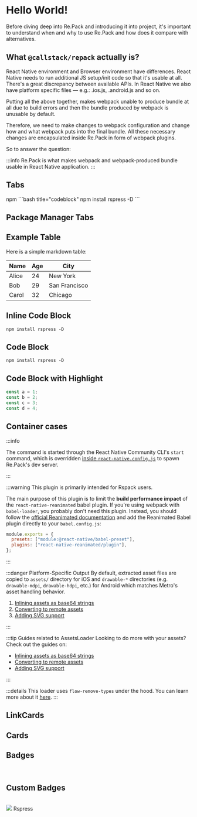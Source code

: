 
# Hello World!

Before diving deep into Re.Pack and introducing it into project, it's important to understand when and why to use Re.Pack and how does it compare with alternatives.

## What `@callstack/repack` actually is? 

React Native environment and Browser environment have differences. React Native needs to run additional JS setup/init code so that it's usable at all. There's a great discrepancy between available APIs. In React Native we also have platform specific files — e.g.: .ios.js, .android.js and so on.

Putting all the above together, makes webpack unable to produce bundle at all due to build errors and then the bundle produced by webpack is unusable by default.

Therefore, we need to make changes to webpack configuration and change how and what webpack puts into the final bundle. All these necessary changes are encapsulated inside Re.Pack in form of webpack plugins.

So to answer the question:

:::info 
Re.Pack is what makes webpack and webpack-produced bundle usable in React Native application.
:::

## Tabs

<Tabs>
  <Tab label="first tab">npm</Tab>
  <Tab label="second tab">
    ```bash title="codeblock"
    npm install rspress -D
    ```
  </Tab>
</Tabs>

## Package Manager Tabs

<PackageManagerTabs command="install rspress -D" />

## Example Table

Here is a simple markdown table:

| Name   | Age | City      |
|--------|-----|-----------|
| Alice  | 24  | New York  |
| Bob    | 29  | San Francisco |
| Carol  | 32  | Chicago   |

## Inline Code Block

`npm install rspress -D`

## Code Block

```
npm install rspress -D
```

## Code Block with Highlight

```ts title=codeblock.ts {1,3}
const a = 1;
const b = 2;
const c = 3;
const d = 4;
```

## Container cases

:::info

The command is started through the React Native Community CLI's `start` command, which is overridden [inside `react-native.config.js`](/) to spawn Re.Pack's dev server.

:::

:::warning This plugin is primarily intended for Rspack users.

The main purpose of this plugin is to limit the **build performance impact** of the `react-native-reanimated` babel plugin.
If you're using webpack with `babel-loader`, you probably don't need this plugin. Instead, you should follow the [official Reanimated documentation](https://docs.swmansion.com/react-native-reanimated/docs/fundamentals/getting-started/#step-2-add-reanimateds-babel-plugin) and add the Reanimated Babel plugin directly to your `babel.config.js`:

```js
module.exports = {
  presets: ["module:@react-native/babel-preset"],
  plugins: ["react-native-reanimated/plugin"],
};
```

:::

:::danger Platform-Specific Output
By default, extracted asset files are copied to `assets/` directory for iOS and `drawable-*` directories (e.g. `drawable-mdpi`, `drawable-hdpi`, etc.) for Android which matches Metro's asset handling behavior.

1. [Inlining assets as base64 strings](/docs/guides/inline-assets)
1. [Converting to remote assets](/docs/guides/remote-assets)
1.  [Adding SVG support](/docs/guides/svg)

:::

:::tip Guides related to AssetsLoader
Looking to do more with your assets? Check out the guides on:

- [Inlining assets as base64 strings](/docs/guides/inline-assets)
- [Converting to remote assets](/docs/guides/remote-assets)
- [Adding SVG support](/docs/guides/svg)

:::

:::details
This loader uses `flow-remove-types` under the hood. You can learn more about it [here](https://github.com/facebook/flow/tree/main/packages/flow-remove-types).
:::

## LinkCards

<LinkCard
  href="/"
  title="React Native"
  description="I'm using React Native, either bare (RN CLI) or with Expo and want to display a licenses screen in my app."
/>
<LinkCard
  href="/"
  title="Node.js CLI"
  description="I'm building a Node.js app or a non-React-Native project and want to generate license reports for my dependencies."
/>
<LinkCard
  href="/"
  title="Programmatic API"
  description="I want to use the core functionalities but adjust the presentation of the license report, or process the data in a different way."
/>

## Cards

<Card
  title="React Native"
  content="I'm using React Native, either bare (RN CLI) or with Expo and want to display a licenses screen in my app."
/>
<Card
  title="Node.js CLI"
  content="I'm building a Node.js app or a non-React-Native project and want to generate license reports for my dependencies."
/>
<Card
  title="Programmatic API"
  content="I want to use the core functionalities but adjust the presentation of the license report, or process the data in a different way."
/>

## Badges
<br />
<Badge text="tip" type="tip" />
<Badge text="info" type="info" />
<Badge text="warning" type="warning" />
<Badge text="danger" type="danger" />
<Badge text="note" type="note" />


## Custom Badges
<br />
<Badge>
  <img
    style={{ height: '18px' }}
    src="https://lf3-static.bytednsdoc.com/obj/eden-cn/uhbfnupenuhf/rspress/rspress-logo.png"
  />
  <span>Rspress</span>
</Badge>